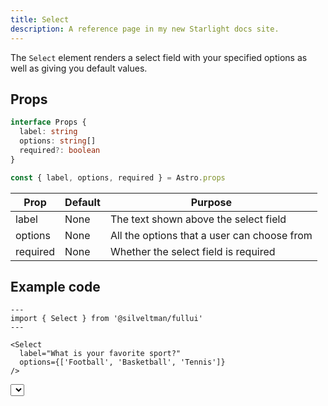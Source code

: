 ```yaml
---
title: Select
description: A reference page in my new Starlight docs site.
---
```



The `Select` element renders a select field with your specified options as well as giving you default values.

## Props

```ts
interface Props {
  label: string 
  options: string[] 
  required?: boolean 
}

const { label, options, required } = Astro.props

```
| Prop | Default | Purpose |
| ----------- | ----------- | ----------- |
| label | None | The text shown above the select field |
| options | None | All the options that a user can choose from |
| required | None | Whether the select field is required |

## Example code
```astro title="index.astro"
---
import { Select } from '@silveltman/fullui'
---

<Select 
  label="What is your favorite sport?" 
  options={['Football', 'Basketball', 'Tennis']} 
/>
```

<Showcase>
  <Select 
    label="What is your favorite sport?" 
    options={['Football', 'Basketball', 'Tennis']} 
  />
</Showcase>